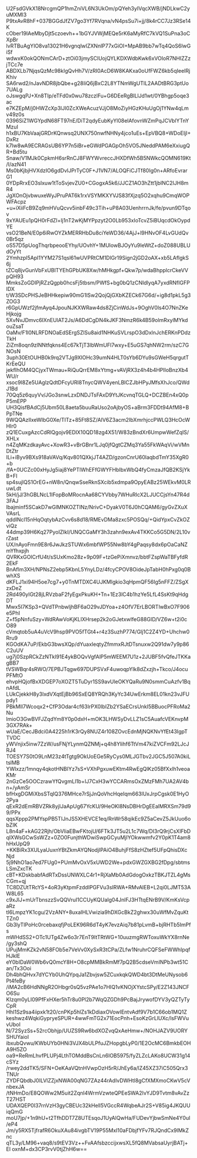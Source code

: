 U2FsdGVkX18NrcgmQP1hmZniVL6N3UkOm/pQYeh3yIVqcXWB/jNDLkwC2yuMXMI3
P9txAvR8hF+037BGGdJfZV7go3Yf7RVqna/vN4psSu7i+jj/8k4rCC7Jz3RSe14K
cOber19IAeMbyDjt5czoevh++1bGYJVWjMEQe5rK6aMyRfC7kVQ1SuPna3oCXpBr
lvRTBuAgYIO8va13021H6vgnqlwIZXNnlP77xGiOI+MpAB9bb7wTq4QoS6lwGiSf
wdwxK0okQONmCArD+ztOi03jmySClUojQYLKDXWdbKwk6xVOIoR7NHIZZzjTCc7e
ABDXLb7NjqsQzMc98kIgQvHh7V/zRI0AcD6W8KAKxa0oUfFWZ6kb5qIeeIRjKhiv
SA6rwd2/nJavNDR8jbQbe+g28IiQ6jBxC2L8YTNmWgUTlL2AADtBRG3ptUo7UALg
oJswgqPJ+Xn8TIp/eTFd0x0wu78zczlFu+G6DEeRgBlLlJd1wt/0YBhgp5oqe3ac
e7KZEpM/j0HWZcXp3lJI0ZcXWeAcuzVJjO8MoZiyHGzKHuUgOj1YNw4qLmv49z0s
0396SiZ1WGYpdN68FT97nE/DiT2qdyEubKyYl08elAfovnWZmPqJCVblYTnYMzuI
h1xBU7KbVaajGRDrKQnwsq2UNX750nwfNHNy4jco1uEs+EpVBQ8+WDoEIjI+DxRz
k7lw8wA9ECRAGsUB6YP7n5iBr+eGWdPGAGpOh5VO5JNeddPAM6eXxiugQR+Bd5tu
Snaw/V1MJk0CpkmH6srRnCJ8FWYWvreccJHXDfWh5B5NWkcQOMN619Kt/I/azN41
Ms0bKjbjHVXdzIO6gdDvIJPrTyC0F+J1VN7/ALOQFiCJTf80Ig0n+ARfoEvrarG1
0YDpRrxEO3slxuw1tToSvjevZU0+CGogxA5k6/JJCZ1AO3hZtt1jbINC2IJH8mR4
JgXOnOjvbwuxeWyJPruPAT6k1rxVSYMKXYVJS83fXjzq5O2xqhu9CmqWOPWFAcpz
+u+iXiiFcB9Zq9mHVuQcvv5inbF49c3Tih+uP8A03UenhrrnJk/fe/pvun9DTqov
9xYAUEu1pQH0rFdZI+lj1nT2wKjMYPpzyt2O0Lb953xIoTcvZ5iBUqcdOkOypdYE
vsO21BeN/E0p6iRwOYZkMERRHbDu8ciYeWD36/4AjJ+l9HNvOF4LvGUdQv0Br5qz
oS57D5pUogThqrbpeooEYhy/UOvhY+1MUlowBJOyYu9IeWtZ+doZ088UBLUdOyYt
2Ymhzpl5ApI1YYM27S1qsl61wUVPRtCM1DlGr19Sign2jGD2oAX+xb5LAflgkS6j
tZCq8jvGunVbFxUBlTYEhGPbUK8Xw/hMHkgpf+Qkw7p/wdaBhpplcrCkeVVpQH93
MmksZoGDIPjRZzQgpb0hcsFj5tbsm/PWfS+bg0bQ1zCNIdlyqA7yxdRNfIGFPIDX
t/W3SDcPHSJeBHHkepiw90mG1lSw2QojQjGXbKZECk67G6d/+ig8d1pkL5g3ZOG3
r6GpUWzf2jfmAyq4JpouNJKXWRaw4ds8ZjCinWdJs+9OghV0ls4O7NnZKeHjkojg
5XvNvJDmvc6IXnEUlAT2Js/A6DdCgDN4kJKF3NmzR6k4B59olmRxylMYkdouZsaT
OaMv/F1l0NLRFDNOaEdSErgSZlSu8aid1NHKuSVLrspO3dDxlnJchERKnPDdzTkH
ZiZm8oqn9zlNNtfqkns4Ec67kTjT3lbWmUFl7wxy+E5uGS7qhNW2rm/szC7GNOsN
3uph30EtOUHB0k9rq2VTJg9XlOHc39umN4HLT0sYb6DYu9sGWeH5qrgutTKrEeQU
jekfIhOM4QCjyxTWmau+RiQuQrrEM8xYtmg+vAVjRX3z4h4b4HPIloBnzXb4WU/r
xsoc9I8Ze5UAglzQdtDFcyURI8TnycQWV4yenLBlCZJbHPyJMfsXhJco/QWdJ1Bd
70Qq5z6quyVv/JGo3snwLzxDNDJTsFAxD9YtJKcvnqTGLQ+DCZBEn4xQ0pP5mEPP
UH3QisfBAdCj5Ubm50L8aeta5buuRaUso2oAjbyOS+aBrm3FDDt94AfM8+BPpTNe
9WQQAzIlxeWIbG0Xe/TITz+85Ft8SZ/AIV6Z3acm2IbXmrhjccPWLQ3HcOcWHIr0
zQ1ECuxgAzcCdRlQgojv9EDIX10QD18zg4X51/W83zBndXr6UmpwWefZqIS/XHLx
n4ZqMKzdkayAvc+XowR3+vBrGBnr1LJq0jfQgtCZMq3Ya55FkWAqVi/wVMnDtZtr
ILi+iByv9BXs918aVAVq/Kqv801QXkjJT4AZD/gzonCnrU60laqbdTmY35XgR0+b
/fA+0UCZc00xHyJg5iaj8YePTlWhEFfGWYFHbIbxWbQ4fyCmzaJfQB2KSjYkB+FI
sp4sujlQS1OrEG+nW8n/QnqwSseRknSXcib5xdmpa9OpyEABz25WEkvM0LRuwLdt
5kH/jJ/3hGBLNcL1IFopBoMRocnAa68CYVbby7WHuRIcX2LJUCCjsYn47R4d3FAJ
lbajminf5SCakD7wGlMNKOZTINz/NrivC+DyakV0T6J0hCQAM6/gyGvZXuXVAsrL
qddINcl15nHqOqtybAzCvv6s8d18/RMEvDMa8zxc5POSQq/+QidYpxCvZkOZviQz
44dmp39H6Kq27PyoIZIkI/UNQCGaMY3h3zahn9exAv4TKKCo5G5DN/2L10vrZast
UX/nAyoFmn9E8r6JwJkzSTUWx6mbfWP55Nw8bY4gPaqsy8dx6pOaCaNZmYfhxpjh
QVRKxGOICrfU4t/sSUxKmo28z+9p09F+tzGePiXmnvz/bbtFZspWaTBFyfdR2EkF
BnAflm3XH/NPNsZ2ebp5KbnL5YnyLDz/4fcyCPOV8OideJpTabH0hPxg0q0BwhXS
dKFLJ1xi94H5oe7cg7+y0TnMTDXC4UJKMIgkio3qHpmQF56Ig5nFFZ/ZSgXzxDeZ
2Rd490yIGt28jLRVzbaF2fyEgxPkuKH+Tn+1Ez3lC4b1hzYe5LfL4SsKt9qHdgDT
Mwx5I7KSp3+QVdTPnbwljhBF6aO29vJDYoa+z4OfV7ErLBORTlwBxO7F906e5PhI
Z+f5pNnfuSzy+WdRAwVoKjKLIXHrsep2k2oGJetxwIfeG88GID/VZ6w+t2i0cO89
cVmqtob5uA4uVcV9hsp9PVO5fTGt4+r4z3SuzhP774/Glj1C2Z4YD+Uhchw0Rru9
KGOdKA7uP/EkbG3bwsXQp/dYuaxIeqtyZfmmxRJtDTsnuxw2Q91dw7y9p86C2uUV
ug7j0SzpRCkZzNTkl91E4ykBOQvVgfAlP5mWEEM7U1z+2JUBF5fvQfeJTKKagBB7
tVSWBqr4sRWO/7EPBJTqgw697DUPSVxF4uwoqpYIk8dZxzjh+Tkco/J4ocuPFMtO
ehvpHQjofBxXDGEP7oXOZT5TuDyr1SS9avUleOKYQaRu9N0smmCuAzfv1BqnAfdL
LUkCjekkH8y3lxdVXqtEjBb96SxEQ8YRQh3KyYc34UwErkm8EL01kn23vJFUpdy1
PBkMlI7Wcoqx2+CfP3Odar4cf63IrPX0IbIZb2YSaECrsUnkI5BBuocPFRoMa2Nu
lmioO3GwBVFJZqdYm8Y0p0dxH+mOK3LHWSyDvLLZ1sC5AuafcVEKnvpM3GX7RAk+
wUaE/CecJBdci0A4225h1rK3rQy8NUZ4r108ZOvcEdnMjNQKNvYfEt43IgpTTVDC
yWVnjix5inw7ZzW/usFNjYLynmQZNMj+q4h8Ylihf6TtVm47kiZVCFm92LJcJRJ4
TOESY7S0tO9LnM23z4tTgtg9OkUoEGe5RyCys0MLJGTbv2JGC5J507A0kiLtslMB
YWIxzz/1mnqy4qkotHNBIYz7sS+VXhPgxuwEKtm4RwEgQlKz05BfXxlh1veoaKMr
2nGzCe5OOCzrawYfQvgmLl1b+IJ7CxH3wYCCARmsOxZMzFMh7UA2AV4bn+/yAmSr
bfHxgDGMiXbsSTqIQ376MHce7rSjJnQoVhcHqeIqm663lUxJrpCgsk0E1HyO2Pya
qExR2dEmRBVZRk8yjIJaApUg67YcKU/9HeOKl8NsDBHrDgEEalMRXSm79d99/PPx
qqsXppp2PMYspPB5TIJnJS5XHEVCE1eq/RnWr58qikEc9Z5aCevZ5JkUuo6obZIK
L8n4aF+kAG22Rjh/ObVliaEBwFKtojU/6FTk3JT5u2L1c7Wq/DI3rQ9rjCsXlFbD
qIXWsGCwSsWZz+0ZO0FunjthWDwiSwpGCyuMjIYOkwwmfv2Y0pK1T4am8hHxUpQ9
+KKBiRx3XULyaUuxnYBtZkmAYQNodjIPAiO4BuhjFfS8zHZtef5UFpQhisDXcNjd
5j9NhO1ao7ed7FUg0+PUmMvOxV5xUWD2We+pdxGWZGXBG2fDpg/sbtmsLSmZxcTK
cBT+KDskbabfAdRTxDssUNWXLC4r1+RjXaMb0AdGdogOxkzTBKJTZL4gMsCGm+qj
TC8DZUtTRcYS+4oR3yKtpmFzddIPGFVu3sIRWA+RMvAIEB+L2qi0LJMT53AW8L65
c9xJlJ+mUrTbnszzSvQQVruI1CCUyKQUaIg04JnlFJ3HTtqENrB9V/KmKsVcpaRz
tI6LmpzYK1cgu/2VzANY+8uxaIHLVwizia9hDXGcBkZ2ghwx30uWfMvZquKtTZn0
Gb3lyTIPoHc0rcebaxqfjPoLEK96R6dT4yK7evzAiq7b81pLvmB+bjRHTb5ImPfs
mWHdSS2+OTc1UTg4Zw6o3r7EnT9ItTRtWG+10uuzmgRWToxuWkYX8rnNe/gy3shQ
UPujMmKZk2vN58FOb5e7VeVv0XySxR3tCPa/ZLfw1NruhrCQFSeFWWhIpqfHJklE
eY0bIDaW0Wb6vQ0mcY8H+O8cpMMBkRmMf7pQ2B5cdseVmINPb3wt51Can/Tx3Ooi
Dh4bhQHvx7dYCYb0UhQYpqJa1Zbvjsw5ZCuxkqkQWD4bt3DtMeUNysob6Pt4feBy
/iMA2cB6HdNNgR2OHbgr0sQ5vzPAe1o7HIQ1vKNOjXYstcSPy/E2Z143JNCFO6Su
KIzqm0yLI09PfFxHXer5hTr8u0Pl2b7WqQZGDh9PcBajJrywofDYV3yQZTyTyCpR
HhI1Sz9sa4iipxk1t20/cnPKp5hlZs1kDdiaxOVowIEntvAdf9V7b1C66ob1MQ1Z
keshwz4WqkiGypryeSPUR+4wwFmTG2x71EocPnh+EsoKzGrLlUXc/lsFWVuvUboI
N/72SyzSs+52rcObhjp/UUZS9Rw6bdXOZvqQxAeHmw+/NOHJAZV9UORYSHUYaioI
ibxubQvwu/KWbUYb0HNi3VJX4bULPfuJZHopgbLyP0/1E2OcMC6BmkbEOHA9H5ZO
oa9+ReRmLhvfPLUPj4LthTOMddBsCnLn6lOB5975/fyZLZcLAKo8UCW31g14cSYz
/rwey2ddTK5/SFN+OeKAaVQtnHVwpOzH5rR/JhEy6a/lZ45XZ37iC505Qrx3TNUr
ZYDFQbdbJ0ILVlZZjxNWA00qNG7ZAz44rAdIvDWHtl8gCfXMXmoCKwV5cVnbexJA
/tNHmDo/E8QOWw2M5uit2ZqnI4WrmVzwteQPEeSWA2IvYJD9Tvtm8vAvZzT27HST
UDAXQEP0I37rnVzH3gyCBEUc32kHell5VGccR4WqbeAJr2S+V85ig4JKQUUiqQmG
moU7jp/+1n9hU+t2TfhDDT7Z8UTEsqoJ1UyAlQwHa/FUDevYjbwSmNe4Y0ul/eP4
Jm/y5RX5TjfrafR6OkuXAu84ivgbTV19P55MxI10aFDbjfYFv7RJQndCx9lMkZnc
qTL3y/LM96+vaq8/s9tEV3Vz++FvAAfsbzccijxwsXL5fQ8MVabsaUyrjBATj+El
oxnM+dx3CP3rvV0tjZhH6w==
